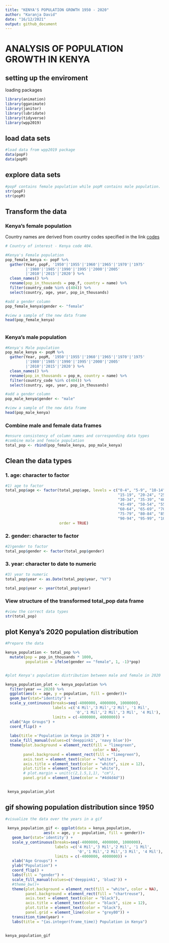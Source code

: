 ```yaml
---
title: "KENYA'S POPULATION GROWTH 1950 - 2020"
author: "Karanja David"
date: "16/12/2021"
output: github_document
---
```


# ANALYSIS OF POPULATION GROWTH IN KENYA 

## setting up the enviroment
loading packages
```r
library(animation)
library(gganimate)
library(janitor)
library(lubridate)
library(tidyverse)
library(wpp2019)
```


## load data sets
```r
#load data from wpp2019 package
data(popF)
data(popM)

```


## explore data sets
```r
#popF contains female population while popM contains male population.
str(popF)
str(popM)
```


## Transform the data

### Kenya's female population

Country names are derived from country codes specified in the link [codes](https://en.wikipedia.org/wiki/ISO_3166-1_numeric)

```r
# Country of interest - Kenya code 404.

#Kenya's Female population
pop_female_kenya <- popF %>%
  gather(Year, popF, '1950'|'1955'|'1960'|'1965'|'1970'|'1975'
         |'1980'|'1985'|'1990'|'1995'|'2000'|'2005'
         |'2010'|'2015'|'2020') %>%
  clean_names() %>% 
  rename(pop_in_thousands = pop_f, country = name) %>% 
  filter(country_code %in% c(404)) %>%
  select(country, age, year, pop_in_thousands) 

#add a gender column
pop_female_kenya$gender <- "female"

#view a sample of the new data frame
head(pop_female_kenya)



```

### Kenya's male population

```r
#Kenya's Male population
pop_male_kenya <- popM %>%
  gather(Year, popM, '1950'|'1955'|'1960'|'1965'|'1970'|'1975'
         |'1980'|'1985'|'1990'|'1995'|'2000'|'2005'
         |'2010'|'2015'|'2020') %>%
  clean_names() %>% 
  rename(pop_in_thousands = pop_m, country = name) %>% 
  filter(country_code %in% c(404)) %>%
  select(country, age, year, pop_in_thousands) 

#add a gender column
pop_male_kenya$gender <- "male"

#view a sample of the new data frame
head(pop_male_kenya)

```


### Combine male and female data frames 
```r
#ensure consistency of column names and corresponding data types
#combine male and female population
total_pop <- rbind(pop_female_kenya, pop_male_kenya)
```


## Clean the data types
### 1. age: character to factor
```r
#1) age to factor
total_pop$age <- factor(total_pop$age, levels = c("0-4", "5-9", "10-14", 
                                                  "15-19", "20-24", "25-29",
                                                  "30-34", "35-39", "40-44",
                                                  "45-49", "50-54", "55-59",
                                                  "60-64", "65-69", "70-74",
                                                  "75-79", "80-84", "85-89",
                                                  "90-94", "95-99", "100+"),
                        order = TRUE)
```


### 2. gender: character to factor
```r

#2)gender to factor
total_pop$gender <- factor(total_pop$gender) 
```


### 3. year: character to date to numeric
```r
#3) year to numeric
total_pop$year <- as.Date(total_pop$year, "%Y")

total_pop$year <- year(total_pop$year)
```


### View structure of the transformed total_pop data frame
```r
#view the correct data types 
str(total_pop)
```

## plot Kenya's 2020 population distribution
```r
#Prepare the data

kenya_population <- total_pop %>%
  mutate(pop = pop_in_thousands * 1000,
         population = ifelse(gender == "female", 1, -1)*pop)


#plot Kenya's population distribution between male and female in 2020

kenya_population_plot <- kenya_population %>% 
  filter(year == 2020) %>% 
  ggplot(aes(x = age, y = population, fill = gender))+ 
  geom_bar(stat="identity") +
  scale_y_continuous(breaks=seq(-4000000, 4000000, 1000000),
                     labels =c('4 Mil','3 Mil','2 Mil', '1 Mil',
                               '0','1 Mil','2 Mil','3 Mil', '4 Mil'),
                     limits = c(-4000000, 4000000)) +
  xlab("Age Groups") +
  coord_flip() +
  
  labs(title ='Population in Kenya in 2020') +
  scale_fill_manual(values=c('deeppink1', 'navy blue'))+
  theme(plot.background = element_rect(fill = "limegreen", 
                                       color = NA),
        panel.background = element_rect(fill = "limegreen"),
        axis.text = element_text(color = "white"),
        axis.title = element_text(color = "white", size = 12),
        plot.title = element_text(color = "white"),
        # plot.margin = unit(c(2,1.5,1,1), "cm"),
        panel.grid = element_line(color = "#4d4d4d"))

  
 kenya_population_plot
```


## gif showing population distribution since 1950

```r
#visualize the data over the years in a gif
 
 kenya_population_gif <- ggplot(data = kenya_population,
                 aes(x = age, y = population, fill = gender))+
   geom_bar(stat='identity') + 
   scale_y_continuous(breaks=seq(-4000000, 4000000, 1000000),
                      labels =c('4 Mil','3 Mil','2 Mil', '1 Mil',
                                '0','1 Mil','2 Mil','3 Mil', '4 Mil'),
                      limits = c(-4000000, 4000000)) +
   xlab("Age Groups") + 
   ylab("Population") +  
   coord_flip() + 
   labs(fill = "gender") +
   scale_fill_manual(values=c('deeppink1', 'blue2')) +
   #theme_bw()+
   theme(plot.background = element_rect(fill = "white", color = NA),
         panel.background = element_rect(fill = "chartreuse"),
         axis.text = element_text(color = "black"),
         axis.title = element_text(color = "black", size = 12),
         plot.title = element_text(color = "black"),
         panel.grid = element_line(color = "grey80")) + 
   transition_time(year) +
   labs(title = "{as.integer(frame_time)} Population in Kenya")

 
kenya_population_gif
 
```




